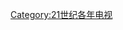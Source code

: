 {{portal|電視}}
{{Cat main|2012年電視}}

{{Year by category
| m = 2
| c = 0
| d = 1
| y = 2
| cat = 電視
| sortkey = Television
| parent = 2010年代电视
| subcat = 2012年媒體
}}

[[Category:21世纪各年电视|Category:21世纪各年电视]]